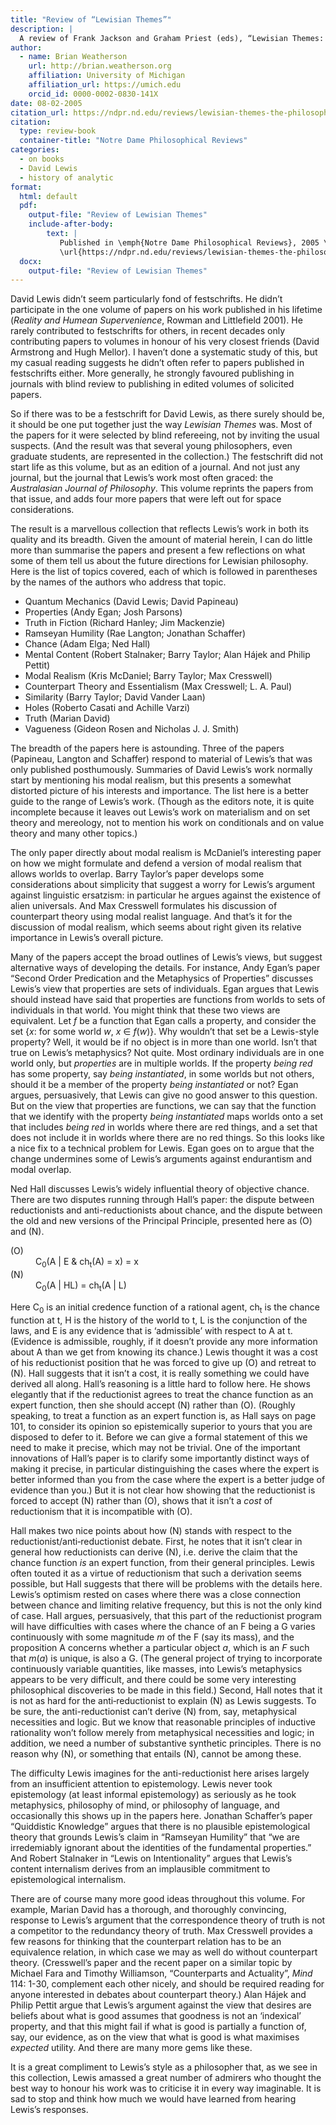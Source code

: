 ```yaml
---
title: "Review of “Lewisian Themes”"
description: |
  A review of Frank Jackson and Graham Priest (eds), “Lewisian Themes: The Philosophy of David K. Lewis”, Oxford University Press, 2004.
author:
  - name: Brian Weatherson 
    url: http://brian.weatherson.org
    affiliation: University of Michigan
    affiliation_url: https://umich.edu
    orcid_id: 0000-0002-0830-141X
date: 08-02-2005
citation_url: https://ndpr.nd.edu/reviews/lewisian-themes-the-philosophy-of-david-k-lewis/
citation:
  type: review-book
  container-title: "Notre Dame Philosophical Reviews"
categories:
  - on books
  - David Lewis
  - history of analytic
format:
  html: default
  pdf: 
    output-file: "Review of Lewisian Themes"
    include-after-body: 
        text: |
           Published in \emph{Notre Dame Philosophical Reviews}, 2005 \\
           \url{https://ndpr.nd.edu/reviews/lewisian-themes-the-philosophy-of-david-k-lewis/}
  docx: 
    output-file: "Review of Lewisian Themes"
---
```


David Lewis didn't seem particularly fond of festschrifts. He didn't participate in the one volume of papers on his work published in his lifetime (*Reality and Humean Supervenience*, Rowman and Littlefield 2001). He rarely contributed to festschrifts for others, in recent decades only contributing papers to volumes in honour of his very closest friends (David Armstrong and Hugh Mellor). I haven't done a systematic study of this, but my casual reading suggests he didn't often refer to papers published in festschrifts either. More generally, he strongly favoured publishing in journals with blind review to publishing in edited volumes of solicited papers.

So if there was to be a festschrift for David Lewis, as there surely should be, it should be one put together just the way *Lewisian Themes* was. Most of the papers for it were selected by blind refereeing, not by inviting the usual suspects. (And the result was that several young philosophers, even graduate students, are represented in the collection.) The festschrift did not start life as this volume, but as an edition of a journal. And not just any journal, but the journal that Lewis's work most often graced: the *Australasian Journal of Philosophy*. This volume reprints the papers from that issue, and adds four more papers that were left out for space considerations.

The result is a marvellous collection that reflects Lewis's work in both its quality and its breadth. Given the amount of material herein, I can do little more than summarise the papers and present a few reflections on what some of them tell us about the future directions for Lewisian philosophy. Here is the list of topics covered, each of which is followed in parentheses by the names of the authors who address that topic.

-   Quantum Mechanics (David Lewis; David Papineau)
-   Properties (Andy Egan; Josh Parsons)
-   Truth in Fiction (Richard Hanley; Jim Mackenzie)
-   Ramseyan Humility (Rae Langton; Jonathan Schaffer)
-   Chance (Adam Elga; Ned Hall)
-   Mental Content (Robert Stalnaker; Barry Taylor; Alan Hájek and Philip Pettit)
-   Modal Realism (Kris McDaniel; Barry Taylor; Max Cresswell)
-   Counterpart Theory and Essentialism (Max Cresswell; L. A. Paul)
-   Similarity (Barry Taylor; David Vander Laan)
-   Holes (Roberto Casati and Achille Varzi)
-   Truth (Marian David)
-   Vagueness (Gideon Rosen and Nicholas J. J. Smith)

The breadth of the papers here is astounding. Three of the papers (Papineau, Langton and Schaffer) respond to material of Lewis's that was only published posthumously. Summaries of David Lewis's work normally start by mentioning his modal realism, but this presents a somewhat distorted picture of his interests and importance. The list here is a better guide to the range of Lewis's work. (Though as the editors note, it is quite incomplete because it leaves out Lewis's work on materialism and on set theory and mereology, not to mention his work on conditionals and on value theory and many other topics.)

The only paper directly about modal realism is McDaniel's interesting paper on how we might formulate and defend a version of modal realism that allows worlds to overlap. Barry Taylor's paper develops some considerations about simplicity that suggest a worry for Lewis's argument against linguistic ersatzism: in particular he argues against the existence of alien universals. And Max Cresswell formulates his discussion of counterpart theory using modal realist language. And that's it for the discussion of modal realism, which seems about right given its relative importance in Lewis's overall picture.

Many of the papers accept the broad outlines of Lewis's views, but suggest alternative ways of developing the details. For instance, Andy Egan's paper "Second Order Predication and the Metaphysics of Properties" discusses Lewis's view that properties are sets of individuals. Egan argues that Lewis should instead have said that properties are functions from worlds to sets of individuals in that world. You might think that these two views are equivalent. Let *f* be a function that Egan calls a property, and consider the set \{*x*: for some world *w*, *x* ∈ *f*(*w*)\}. Why wouldn't that set be a Lewis-style property? Well, it would be if no object is in more than one world. Isn't that true on Lewis's metaphysics? Not quite. Most ordinary individuals are in one world only, but *properties* are in multiple worlds. If the property *being red* has some property, say *being instantiated*, in some worlds but not others, should it be a member of the property *being instantiated* or not? Egan argues, persuasively, that Lewis can give no good answer to this question. But on the view that properties are functions, we can say that the function that we identify with the property *being instantiated* maps worlds onto a set that includes *being red* in worlds where there are red things, and a set that does not include it in worlds where there are no red things. So this looks like a nice fix to a technical problem for Lewis. Egan goes on to argue that the change undermines some of Lewis's arguments against endurantism and modal overlap.

Ned Hall discusses Lewis's widely influential theory of objective chance. There are two disputes running through Hall's paper: the dispute between reductionists and anti-reductionists about chance, and the dispute between the old and new versions of the Principal Principle, presented here as (O) and (N).

\(O\) 
:    C~0~(A \| E & ch~t~(A) = x) = x

\(N\) 
:    C~0~(A \| HL) = ch~t~(A \| L)

Here C~0~ is an initial credence function of a rational agent, ch~t~ is the chance function at t, H is the history of the world to t, L is the conjunction of the laws, and E is any evidence that is 'admissible' with respect to A at t. (Evidence is admissible, roughly, if it doesn't provide any more information about A than we get from knowing its chance.) Lewis thought it was a cost of his reductionist position that he was forced to give up (O) and retreat to (N). Hall suggests that it isn't a cost, it is really something we could have derived all along. Hall's reasoning is a little hard to follow here. He shows elegantly that if the reductionist agrees to treat the chance function as an expert function, then she should accept (N) rather than (O). (Roughly speaking, to treat a function as an expert function is, as Hall says on page 101, to consider its opinion so epistemically superior to yours that you are disposed to defer to it. Before we can give a formal statement of this we need to make it precise, which may not be trivial. One of the important innovations of Hall's paper is to clarify some importantly distinct ways of making it precise, in particular distinguishing the cases where the expert is better informed than you from the case where the expert is a better judge of evidence than you.) But it is not clear how showing that the reductionist is forced to accept (N) rather than (O), shows that it isn't a *cost* of reductionism that it is incompatible with (O).

Hall makes two nice points about how (N) stands with respect to the reductionist/anti‑reductionist debate. First, he notes that it isn't clear in general how reductionists can derive (N), i.e. derive the claim that the chance function *is* an expert function, from their general principles. Lewis often touted it as a virtue of reductionism that such a derivation seems possible, but Hall suggests that there will be problems with the details here. Lewis's optimism rested on cases where there was a close connection between chance and limiting relative frequency, but this is not the only kind of case. Hall argues, persuasively, that this part of the reductionist program will have difficulties with cases where the chance of an F being a G varies continuously with some magnitude *m* of the F (say its mass), and the proposition A concerns whether a particular object *a*, which is an *F* such that *m*(*a*) is unique, is also a G. (The general project of trying to incorporate continuously variable quantities, like masses, into Lewis's metaphysics appears to be very difficult, and there could be some very interesting philosophical discoveries to be made in this field.) Second, Hall notes that it is not as hard for the anti‑reductionist to explain (N) as Lewis suggests. To be sure, the anti-reductionist can't derive (N) from, say, metaphysical necessities and logic. But we know that reasonable principles of inductive rationality won't follow merely from metaphysical necessities and logic; in addition, we need a number of substantive synthetic principles. There is no reason why (N), or something that entails (N), cannot be among these.

The difficulty Lewis imagines for the anti-reductionist here arises largely from an insufficient attention to epistemology. Lewis never took epistemology (at least informal epistemology) as seriously as he took metaphysics, philosophy of mind, or philosophy of language, and occasionally this shows up in the papers here. Jonathan Schaffer's paper "Quiddistic Knowledge" argues that there is no plausible epistemological theory that grounds Lewis's claim in "Ramseyan Humility" that "we are irredemiably ignorant about the identities of the fundamental properties." And Robert Stalnaker in "Lewis on Intentionality" argues that Lewis's content internalism derives from an implausible commitment to epistemological internalism.

There are of course many more good ideas throughout this volume. For example, Marian David has a thorough, and thoroughly convincing, response to Lewis's argument that the correspondence theory of truth is not a competitor to the redundancy theory of truth. Max Cresswell provides a few reasons for thinking that the counterpart relation has to be an equivalence relation, in which case we may as well do without counterpart theory. (Cresswell's paper and the recent paper on a similar topic by Michael Fara and Timothy Williamson, "Counterparts and Actuality", *Mind* 114: 1-30, complement each other nicely, and should be required reading for anyone interested in debates about counterpart theory.) Alan Hájek and Philip Pettit argue that Lewis's argument against the view that desires are beliefs about what is good assumes that goodness is not an 'indexical' property, and that this might fail if what is good is partially a function of, say, our evidence, as on the view that what is good is what maximises *expected* utility. And there are many more gems like these.

It is a great compliment to Lewis's style as a philosopher that, as we see in this collection, Lewis amassed a great number of admirers who thought the best way to honour his work was to criticise it in every way imaginable. It is sad to stop and think how much we would have learned from hearing Lewis's responses.